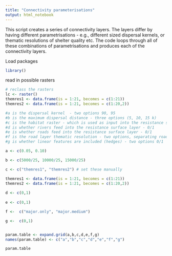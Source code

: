 ```yaml
---
title: "Connectivity parameterisations"
output: html_notebook
---
```


This script creates a series of connectivity layers. The layers differ by having different parametrisations - e.g., different sized dispersal kernels, or thematic resolutions of shelter quality etc. The code loops through all of these combinations of parametrisations and produces each of the connectivity layers.

Load packages

```r
library()
```

read in possible rasters

```r
# reclass the rasters
lc <- raster()
themres1 <- data.frame(is = 1:21, becomes = c(1:21))
themres2 <- data.frame(is = 1:21, becomes = c(1:20,2))

```



```r
#a is the dispersal kernel  - two options 90, 95
#b is the maximum dispersal distance - three options (5, 10, 15 k)
#c is the habitat raster - which is used as input into the resistance surface layer. We will start with two alternative options, which might correspond to two alternative rankings offered by our experts. themres1 and themres2
#d is whether rivers feed into the resistance surface layer - 0/1
#e is whether roads feed into the resistance surface layer - 0/1
#f is the road layer thematic resolution - two options, separating roads into major and minor.
#g is whether linear features are included (hedges) - two options 0/1

a <- c(0.05, 0.10)

b <- c(5000/25, 10000/25, 15000/25)

c <- c("themres1", "themres2") # set these manually

themres1 <- data.frame(is = 1:21, becomes = c(1:21))
themres2 <- data.frame(is = 1:21, becomes = c(1:20,2))
  
d <- c(0,1)
  
e <- c(0,1)

f <-  c("major.only", "major.medium") 

g <-  c(0,1)


param.table <- expand.grid(a,b,c,d,e,f,g)
names(param.table) <- c("a","b","c","d","e","f","g")

param.table  
```

```r

```

